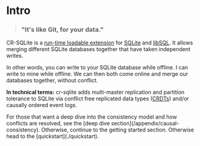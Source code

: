 
# Intro

> ### "It's like Git, for your data."

CR-SQLite is a [run-time loadable extension](https://www.sqlite.org/loadext.html) for [SQLite](https://www.sqlite.org/index.html) and [libSQL](https://github.com/libsql/libsql). It allows merging different SQLite databases together that have taken independent writes.

In other words, you can write to your SQLite database while offline. I can write to mine while offline. We can then both come online and merge our databases together, without conflict.

**In technical terms:** cr-sqlite adds multi-master replication and partition tolerance to SQLite via conflict free replicated data types ([CRDTs](https://en.wikipedia.org/wiki/Conflict-free_replicated_data_type)) and/or causally ordered event logs.

<Callout type="info">
  For those that want a deep dive into the consistency model and how conflicts
  are resolved, see the [deep dive section](/appendix/causal-consistency).
  Otherwise, continue to the getting started section. Otherwise head to the
  [quickstart](./quickstart).
</Callout>

